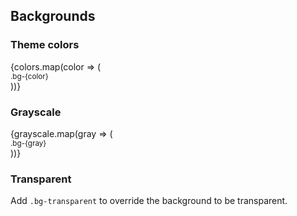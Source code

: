 

<Meta title='Utility classes|Backgrounds' />

<ElementsProvider>

## Backgrounds

### Theme colors

<div className='d-flex justify-content-center'>
  {colors.map(color => (
    <div key={color}>
      <Block width={100} height={100} bg={color} className='rounded mx-2' />
      <small className='small ml-2'>.bg-{color}</small>
    </div>
  ))}
</div>

### Grayscale

<div className='d-flex justify-content-center'>
  {grayscale.map(gray => (
    <div key={gray}>
      <Block width={75} height={75} bg={gray} className='rounded mx-2' />
      <small className='small ml-2'>.bg-{gray}</small>
    </div>
  ))}
</div>

### Transparent

Add `.bg-transparent` to override the background to be transparent.

</ElementsProvider>
